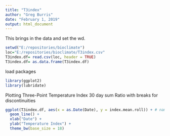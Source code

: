 ---
title: "T3index"
author: "Greg Burris"
date: "February 1, 2019"
output: html_document
---

This brings in the data and set the wd.
``` {r bringin}

setwd("E:/repositories/bioclimate")
loc="E:/repositories/bioclimate/T3index.csv"
T3index.df= read.csv(loc, header = TRUE)
T3index.df= as.data.frame(T3index.df)
``` 

load packages
```{r}
library(ggplot2)
library(lubridate)
```

Plotting Three-Point Temperature Index 30 day sum Ratio with breaks for discontinuities 
```{r figure}

ggplot(T3index.df, aes(x = as.Date(Date), y = index.mean.roll)) + # names(annual.df)
  geom_line() +
  xlab("Date") +
  ylab("Temperature Index") +
  theme_bw(base_size = 18)
```